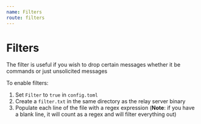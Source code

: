 ```yaml
---
name: Filters
route: filters
---
```


# Filters

The filter is useful if you wish to drop certain messages whether it be commands or just unsolicited messages

To enable filters:

1. Set `Filter` to `true` in `config.toml`
2. Create a `filter.txt` in the same directory as the relay server binary
3. Populate each line of the file with a regex expression \(**Note**: if you have a blank line, it will count as a regex and will filter everything out\)

